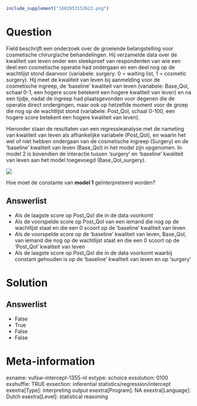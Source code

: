 ```r
include_supplement("1602953152623.png")
```

Question
========
Field beschrijft een onderzoek over de groeiende belangstelling voor
cosmetische chirurgische behandelingen. Hij verzamelde data over de
kwaliteit van leven onder een steekproef van respondenten van wie een
deel een cosmetische operatie had ondergaan en een deel nog op de
wachtlijst stond daarvoor (variabele: surgery: 0 = waiting list, 1 =
cosmetic surgery). Hij meet de kwaliteit van leven bij aanmelding voor
de cosmetische ingreep, de ‘baseline’ kwaliteit van leven (variabele:
Base\_Qol, schaal 0-1, een hogere score betekent een hogere kwaliteit
van leven) en na een tijdje, nadat de ingreep had plaatsgevonden voor
degenen die de operatie direct ondergingen, maar ook op hetzelfde moment
voor de groep die nog op de wachtlijst stond (variabele: Post\_Qol,
schaal 0-100, een hogere score betekent een hogere kwaliteit van
leven).  
  
Hieronder staan de resultaten van een regressieanalyse met de nameting
van kwaliteit van leven als afhankelijke variabele (Post\_Qol), en
waarin het wel of niet hebben ondergaan van de cosmetische ingreep
(Surgery) en de ‘baseline’ kwaliteit van leven (Base\_Qol) in het model
zijn opgenomen. In model 2 is bovendien de interactie tussen ‘surgery’
en ‘baseline’ kwaliteit van leven aan het model toegevoegd
(Base\_Qol\_surgery).  
  
![](1602953152623.png)
  
Hoe moet de constante van **model 1** geïnterpreteerd worden?

Answerlist
----------
* Als de laagste score op Post\_Qol die in de data voorkomt
* Als de voorspelde score op Post\_Qol van een iemand die nog op de
  wachtlijst staat en die een 0 scoort op de ‘baseline’ kwaliteit van
  leven
* Als de voorspelde score op de ‘baseline’ kwaliteit van leven, Base\_Qol,
  van iemand die nog op de wachtlijst staat en die een 0 scoort op de
  ‘Post\_Qol’ kwaliteit van leven
* Als de laagste score op Post\_Qol die in de data voorkomt waarbij
  constant gehouden is op de ‘baseline’ kwaliteit van leven en op
  ‘surgery’

Solution
========










Answerlist
----------
* False
* True
* False
* False

Meta-information
================
exname: vufsw-intercept-1355-nl
extype: schoice
exsolution: 0100
exshuffle: TRUE
exsection: inferential statistics/regression/intercept
exextra[Type]: interpreting output
exextra[Program]: NA
exextra[Language]: Dutch
exextra[Level]: statistical reasoning

